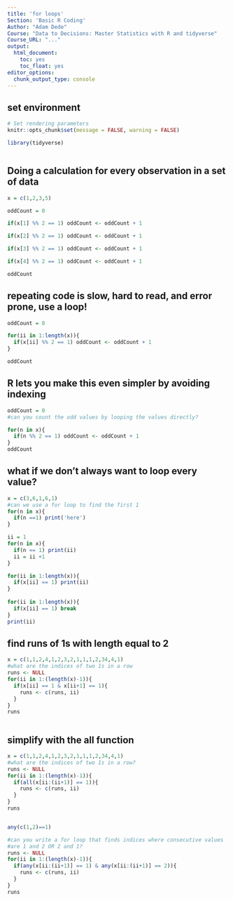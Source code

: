 ```yaml
---
title: 'for loops'
Section: 'Basic R Coding'
Author: "Adam Dede"
Course: "Data to Decisions: Master Statistics with R and tidyverse"
Course_URL: "..." 
output:
  html_document:
    toc: yes
    toc_float: yes
editor_options:
  chunk_output_type: console
---
```



## set environment

```r

# Set rendering parameters
knitr::opts_chunk$set(message = FALSE, warning = FALSE)

library(tidyverse)



```

## Doing a calculation for every observation in a set of data

```r
x = c(1,2,3,5)

oddCount = 0

if(x[1] %% 2 == 1) oddCount <- oddCount + 1 

if(x[2] %% 2 == 1) oddCount <- oddCount + 1 

if(x[3] %% 2 == 1) oddCount <- oddCount + 1 

if(x[4] %% 2 == 1) oddCount <- oddCount + 1 

oddCount

```
## repeating code is slow, hard to read, and error prone, use a loop! 
```r
oddCount = 0

for(ii in 1:length(x)){
  if(x[ii] %% 2 == 1) oddCount <- oddCount + 1 
}

oddCount


```

## R lets you make this even simpler by avoiding indexing
```r

oddCount = 0
#can you count the odd values by looping the values directly? 

for(n in x){
  if(n %% 2 == 1) oddCount <- oddCount + 1 
}
oddCount


```

## what if we don't always want to loop every value? 
```r
x = c(3,6,1,6,1)
#can we use a for loop to find the first 1
for(n in x){
  if(n ==1) print('here')
}

ii = 1
for(n in x){
  if(n == 1) print(ii)
  ii = ii +1
}

for(ii in 1:length(x)){
  if(x[ii] == 1) print(ii)
}
 
for(ii in 1:length(x)){
  if(x[ii] == 1) break
}
print(ii)

```
## find runs of 1s with length equal to 2
```r
x = c(1,1,2,4,1,2,3,2,1,1,1,2,34,4,1)
#what are the indices of two 1s in a row
runs <- NULL
for(ii in 1:(length(x)-1)){
  if(x[ii] == 1 & x[ii+1] == 1){
    runs <- c(runs, ii)
  }
}
runs



```
## simplify with the all function
```r
x = c(1,1,2,4,1,2,3,2,1,1,1,2,34,4,1)
#what are the indices of two 1s in a row? 
runs <- NULL
for(ii in 1:(length(x)-1)){
  if(all(x[ii:(ii+1)] == 1)){
    runs <- c(runs, ii)
  }
}
runs


any(c(1,2)==1)

#can you write a for loop that finds indices where consecutive values
#are 1 and 2 OR 2 and 1? 
runs <- NULL
for(ii in 1:(length(x)-1)){
  if(any(x[ii:(ii+1)] == 1) & any(x[ii:(ii+1)] == 2)){
    runs <- c(runs, ii)
  }
}
runs




```
